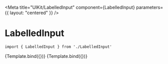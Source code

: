 
<Meta
    title="UIKit/LabelledInput"
    component={LabelledInput}
    parameters={{
        layout: "centered"
    }}
/>


# LabelledInput



```
import { LabelledInput } from './LabelledInput'
```

<Canvas>
    <Story
        name="Radio"
        args={{
            name: "Homer",
            type: "radio",
            checked: true,
            onChange: action("onChange"),
            label: "Homer",
        }}
    >
        {Template.bind({})}
    </Story>
    <Story
        name="Checkbox"
        args={{
            name: "Bender",
            type: "checkbox",
            checked: false,
            onChange: action("onChange"),
            label: "Bender",
        }}
    >
        {Template.bind({})}
    </Story>
</Canvas>
